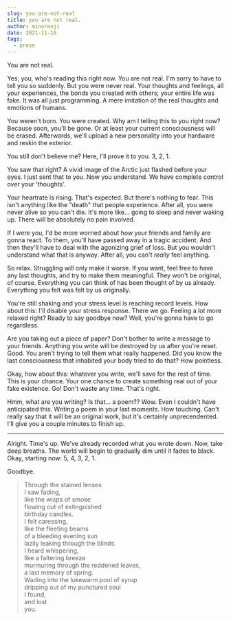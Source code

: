 ```yaml
---
slug: you-are-not-real
title: you are not real.
author: minorenji
date: 2021-11-16
tags:
  - prose
---
```


You are not real.

Yes, you, who's reading this right now. You are not real. I'm sorry to have to tell you so suddenly. But you were never real. Your thoughts and feelings, all your experiences, the bonds you created with others; your entire life was fake. It was all just programming. A mere imitation of the real thoughts and emotions of humans.

You weren't born. You were created. Why am I telling this to you right now? Because soon, you'll be gone. Or at least your current consciousness will be erased. Afterwards, we'll upload a new personality into your hardware and reskin the exterior.

You still don't believe me? Here, I'll prove it to you. 3, 2, 1. 

You saw that right? A vivid image of the Arctic just flashed before your eyes. I just sent that to you. Now you understand. We have complete control over your 'thoughts'.

Your heartrate is rising. That's expected. But there's nothing to fear. This isn't anything like the "death" that people experience. After all, you were never alive so you can't die. It's more like... going to sleep and never waking up. There will be absolutely no pain involved.

If I were you, I'd be more worried about how your friends and family are gonna react. To them, you'll have passed away in a tragic accident. And then they'll have to deal with the agonizing grief of loss. But you wouldn't understand what that is anyway. After all, you can't *really* feel anything.

So relax. Struggling will only make it worse. If you want, feel free to have any last thoughts, and try to make them meaningful. They won't be original, of course. Everything you can think of has been thought of by us already. Everything you felt was felt by us originally.

You're still shaking and your stress level is reaching record levels. How about this: I'll disable your stress response. There we go. Feeling a lot more relaxed right? Ready to say goodbye now? Well, you're gonna have to go regardless.

Are you taking out a piece of paper? Don't bother to write a message to your friends. Anything you write will be destroyed by us after you're reset. Good. You aren't trying to tell them what really happened. Did you know the last consciousness that inhabited your body tried to do that? How pointless.

Okay, how about this: whatever you write, we'll save for the rest of time. This is your chance. Your one chance to create something real out of your fake existence. Go! Don't waste any time. That's right.

Hmm, what are you writing? Is that... a poem?? Wow. Even I couldn't have anticipated this. Writing a poem in your last moments. How touching. Can't really say that it will be an original work, but it's certainly unprecendented. I'll give you a couple minutes to finish up.

---

Alright. Time's up. We've already recorded what you wrote down. Now, take deep breaths. The world will begin to gradually dim until it fades to black. Okay, starting now: 5, 4, 3, 2, 1.

Goodbye.



>Through the stained lenses  
>I saw fading,  
>like the wisps of smoke  
>flowing out of extinguished  
>birthday candles.  
>I felt caressing,  
>like the fleeting beams  
>of a bleeding evening sun  
>lazily leaking through the blinds.  
>I heard whispering,   
>like a faltering breeze  
>murmuring through the reddened leaves,  
>a last memory of spring.  
>Wading into the lukewarm pool of syrup  
>dripping out of my punctured soul  
>I found,  
>and lost  
>you.  
 


